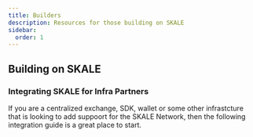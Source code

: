 ```yaml
---
title: Builders
description: Resources for those building on SKALE
sidebar:
  order: 1
---
```


## Building on SKALE
<CardGrid>
	<LinkCard
		title="App Developers"
		href="/builders/app-developers/overview"
	/>
	<LinkCard
		title="Chain Operators"
		href="/builders/chain-operators/architecture"
	/>
	<LinkCard
		title="Node Operators"
		href="/builders/node-operators/overview"
	/>
	<LinkCard
		title="Tools"
		href="/builders/tools/overview"
	/>
</CardGrid>

### Integrating SKALE for Infra Partners

If you are a centralized exchange, SDK, wallet or some other infrastcture that is looking
to add suppoort for the SKALE Network, then the following integration guide is a great place to start.

<LinkCard
		title="Integration Guide"
		href="/builders/integration-guide"
/>